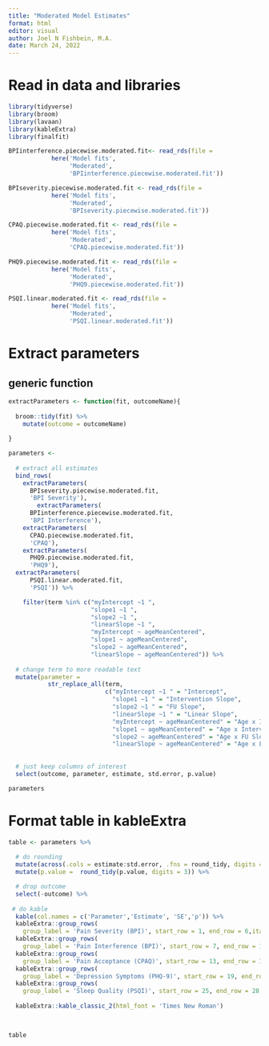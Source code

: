 ```yaml
---
title: "Moderated Model Estimates"
format: html
editor: visual
author: Joel N Fishbein, M.A.
date: March 24, 2022
---
```


# Read in data and libraries

```r

library(tidyverse)
library(broom)
library(lavaan)
library(kableExtra)
library(finalfit)
```

```r


BPIinterference.piecewise.moderated.fit<- read_rds(file = 
            here('Model fits',
                 'Moderated',
                 'BPIinterference.piecewise.moderated.fit'))

BPIseverity.piecewise.moderated.fit <- read_rds(file = 
            here('Model fits',
                 'Moderated',
                 'BPIseverity.piecewise.moderated.fit'))

CPAQ.piecewise.moderated.fit <- read_rds(file = 
            here('Model fits',
                 'Moderated',
                 'CPAQ.piecewise.moderated.fit'))

PHQ9.piecewise.moderated.fit <- read_rds(file = 
            here('Model fits',
                 'Moderated',
                 'PHQ9.piecewise.moderated.fit'))

PSQI.linear.moderated.fit <- read_rds(file = 
            here('Model fits',
                 'Moderated',
                 'PSQI.linear.moderated.fit'))

```

# Extract parameters

## generic function

```r

extractParameters <- function(fit, outcomeName){
  
  broom::tidy(fit) %>%
    mutate(outcome = outcomeName)
  
}

```

```r

parameters <- 
  
  # extract all estimates
  bind_rows(
    extractParameters(
      BPIseverity.piecewise.moderated.fit, 
      'BPI Severity'),
        extractParameters(
      BPIinterference.piecewise.moderated.fit, 
      'BPI Interference'),
    extractParameters(
      CPAQ.piecewise.moderated.fit, 
      'CPAQ'),
    extractParameters(
      PHQ9.piecewise.moderated.fit, 
      'PHQ9'),
  extractParameters(
      PSQI.linear.moderated.fit, 
      'PSQI')) %>%

    filter(term %in% c("myIntercept ~1 ", 
                       "slope1 ~1 ",
                       "slope2 ~1 ",
                       "linearSlope ~1 ",
                       "myIntercept ~ ageMeanCentered",
                       "slope1 ~ ageMeanCentered",
                       "slope2 ~ ageMeanCentered",
                       "linearSlope ~ ageMeanCentered")) %>%
  
  # change term to more readable text
  mutate(parameter = 
           str_replace_all(term, 
                           c("myIntercept ~1 " = "Intercept",
                             "slope1 ~1 " = "Intervention Slope",
                             "slope2 ~1 " = "FU Slope",
                             "linearSlope ~1 " = "Linear Slope",
                             "myIntercept ~ ageMeanCentered" = "Age x Intercept",
                             "slope1 ~ ageMeanCentered" = "Age x Intervention Slope",
                             "slope2 ~ ageMeanCentered" = "Age x FU Slope",
                             "linearSlope ~ ageMeanCentered" = "Age x Linear Slope"))) %>%
         
  
  # just keep columns of interest
  select(outcome, parameter, estimate, std.error, p.value)

```

```r

parameters

```

# Format table in kableExtra

```r
table <- parameters %>%
  
  # do rounding
  mutate(across(.cols = estimate:std.error, .fns = round_tidy, digits = 2)) %>%
  mutate(p.value =  round_tidy(p.value, digits = 3)) %>%

  # drop outcome
  select(-outcome) %>%
  
 # do kable
  kable(col.names = c('Parameter','Estimate', 'SE','p')) %>%
  kableExtra::group_rows(
    group_label = 'Pain Severity (BPI)', start_row = 1, end_row = 6,italic = TRUE, bold = FALSE) %>%
  kableExtra::group_rows(
    group_label = 'Pain Interference (BPI)', start_row = 7, end_row = 12,italic = TRUE, bold = FALSE) %>%
  kableExtra::group_rows(
    group_label = 'Pain Acceptance (CPAQ)', start_row = 13, end_row = 18,italic = TRUE, bold = FALSE) %>%
  kableExtra::group_rows(
    group_label = 'Depression Symptoms (PHQ-9)', start_row = 19, end_row = 24,italic = TRUE, bold = FALSE) %>%
  kableExtra::group_rows(
    group_label = 'Sleep Quality (PSQI)', start_row = 25, end_row = 28,italic = TRUE, bold = FALSE) %>%
  
  kableExtra::kable_classic_2(html_font = 'Times New Roman')
  


table 
```
